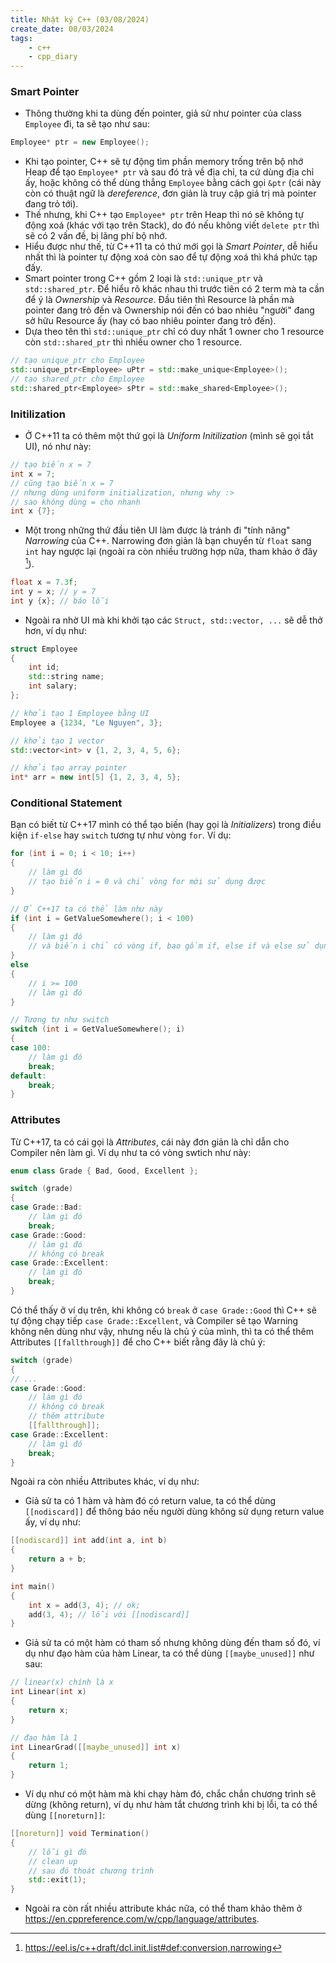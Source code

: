 ```yaml
---
title: Nhật ký C++ (03/08/2024)
create_date: 08/03/2024
tags:
    - c++
    - cpp_diary
---
```


### Smart Pointer

- Thông thường khi ta dùng đến pointer, giả sử như pointer của class `Employee` đi, ta sẽ tạo như sau:
```cpp
Employee* ptr = new Employee();
```
- Khi tạo pointer, C++ sẽ tự động tìm phần memory trống trên bộ nhớ Heap để tạo `Employee* ptr` và sau đó trả về địa chỉ, ta cứ dùng địa chỉ ấy, hoặc không có thể dùng thẳng `Employee` bằng cách gọi `&ptr` (cái này còn có thuật ngữ là *dereference*, đơn giản là truy cập giá trị mà pointer đang trỏ tới).
- Thế nhưng, khi C++ tạo `Employee* ptr` trên Heap thì nó sẽ không tự động xoá (khác với tạo trên Stack), do đó nếu không viết `delete ptr` thì sẽ có 2 vấn đề, bị lãng phí bộ nhớ.
- Hiểu được như thế, từ C++11 ta có thứ mới gọi là *Smart Pointer*, dễ hiểu nhất thì là pointer tự động xoá còn sao để tự động xoá thì khá phức tạp đấy. 
- Smart pointer trong C++ gồm 2 loại là `std::unique_ptr` và `std::shared_ptr`. Để hiểu rõ khác nhau thì trước tiên có 2 term mà ta cần để ý là *Ownership* và *Resource*. Đầu tiên thì Resource là phần mà pointer đang trỏ đến và Ownership nói đến có bao nhiêu "người" đang sở hữu Resource ấy (hay có bao nhiêu pointer đang trỏ đến).
- Dựa theo tên thì `std::unique_ptr` chỉ có duy nhất 1 owner cho 1 resource còn `std::shared_ptr` thì nhiều owner cho 1 resource.

```cpp
// tạo unique_ptr cho Employee
std::unique_ptr<Employee> uPtr = std::make_unique<Employee>();
// tạo shared_ptr cho Employee
std::shared_ptr<Employee> sPtr = std::make_shared<Employee>();
```

### Initilization

- Ở C++11 ta có thêm một thứ gọi là *Uniform Initilization* (mình sẽ gọi tắt UI), nó như này:

```cpp
// tạo biến x = 7
int x = 7;
// cũng tạo biến x = 7
// nhưng dùng uniform initialization, nhưng why :>
// sao không dùng = cho nhanh
int x {7};
```

- Một trong những thứ đầu tiên UI làm được là tránh đi "tính năng" *Narrowing* của C++. Narrowing đơn giản là bạn chuyển từ `float` sang `int` hay ngược lại (ngoài ra còn nhiều trường hợp nữa, tham khảo ở đây [^1]).

```cpp
float x = 7.3f;
int y = x; // y = 7
int y {x}; // báo lỗi
```

- Ngoài ra nhờ UI mà khi khởi tạo các `Struct, std::vector, ...` sẽ dễ thở hơn, ví dụ như:

```cpp
struct Employee
{
    int id;
    std::string name;
    int salary;
};

// khởi tạo 1 Employee bằng UI
Employee a {1234, "Le Nguyen", 3};

// khởi tạo 1 vector
std::vector<int> v {1, 2, 3, 4, 5, 6};

// khởi tạo array pointer
int* arr = new int[5] {1, 2, 3, 4, 5};
```

### Conditional Statement

Bạn có biết từ C++17 mình có thể tạo biến (hay gọi là *Initializers*) trong điều kiện `if-else` hay `switch` tương tự như vòng `for`. Ví dụ:

```cpp
for (int i = 0; i < 10; i++)
{
    // làm gì đó
    // tạo biến i = 0 và chỉ vòng for mới sử dụng được
}

// Ở C++17 ta có thể làm như này
if (int i = GetValueSomewhere(); i < 100)
{
    // làm gì đó
    // và biến i chỉ có vòng if, bao gồm if, else if và else sử dụng
}
else
{
    // i >= 100
    // làm gì đó
}

// Tương tự như switch
switch (int i = GetValueSomewhere(); i)
{
case 100:
    // làm gì đó
    break;
default:
    break;
}
```

### Attributes

Từ C++17, ta có cái gọi là *Attributes*, cái này đơn giản là chỉ dẫn cho Compiler nên làm gì. Ví dụ như ta có vòng swtich như này:
```cpp
enum class Grade { Bad, Good, Excellent };

switch (grade)
{
case Grade::Bad:
    // làm gì đó
    break;
case Grade::Good:
    // làm gì đó
    // không có break
case Grade::Excellent:
    // làm gì đó
    break;
}
```

Có thể thấy ở ví dụ trên, khi không có `break` ở `case Grade::Good` thì C++ sẽ tự động chạy tiếp `case Grade::Excellent`, và Compiler sẽ tạo Warning không nên dùng như vậy, nhưng nếu là chủ ý của mình, thì ta có thể thêm Attributes `[[fallthrough]]` để cho C++ biết rằng đây là chủ ý:

```cpp
switch (grade)
{
// ...
case Grade::Good:
    // làm gì đó
    // không có break
    // thêm attribute
    [[fallthrough]];
case Grade::Excellent:
    // làm gì đó
    break;
}
```

Ngoài ra còn nhiều Attributes khác, ví dụ như:
- Giả sử ta có 1 hàm và hàm đó có return value, ta có thể dùng `[[nodiscard]]` để thông báo nếu người dùng không sử dụng return value ấy, ví dụ như:
```cpp
[[nodiscard]] int add(int a, int b)
{
    return a + b;
}

int main()
{
    int x = add(3, 4); // ok;
    add(3, 4); // lỗi với [[nodiscard]]
}
```

- Giả sử ta có một hàm có tham số nhưng không dùng đến tham số đó, ví dụ như đạo hàm của hàm Linear, ta có thể dùng `[[maybe_unused]]` như sau:

```cpp
// linear(x) chính là x
int Linear(int x)
{
    return x;
}

// đạo hàm là 1
int LinearGrad([[maybe_unused]] int x)
{
    return 1;
}
```
- Ví dụ như có một hàm mà khi chạy hàm đó, chắc chắn chương trình sẽ dừng (không return), ví dụ như hàm tắt chương trình khi bị lỗi, ta có thể dùng `[[noreturn]]`:

```cpp
[[noreturn]] void Termination()
{
    // lỗi gì đó
    // clean up
    // sau đó thoát chương trình
    std::exit(1);
}
```

- Ngoài ra còn rất nhiều attribute khác nữa, có thể tham khảo thêm ở https://en.cppreference.com/w/cpp/language/attributes.

[^1]: https://eel.is/c++draft/dcl.init.list#def:conversion,narrowing